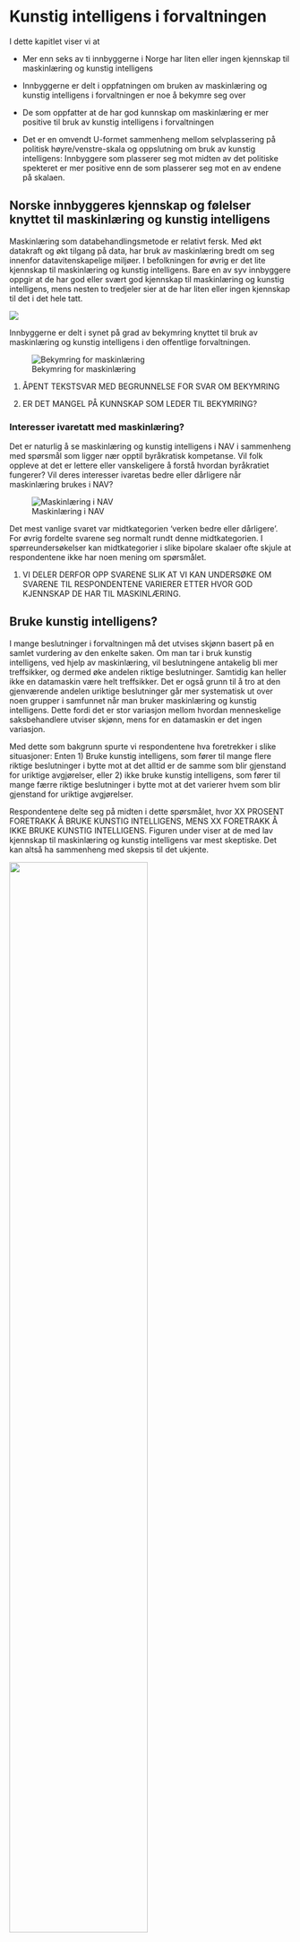 # Kunstig intelligens i forvaltningen

I dette kapitlet viser vi at

- Mer enn seks av ti innbyggerne i Norge har liten eller ingen kjennskap til maskinlæring og kunstig intelligens

- Innbyggerne er delt i oppfatningen om bruken av maskinlæring og kunstig intelligens i forvaltningen er noe å bekymre seg over

- De som oppfatter at de har god kunnskap om maskinlæring er mer positive til bruk av kunstig intelligens i forvaltningen

- Det er en omvendt U-formet sammenheng mellom selvplassering på politisk høyre/venstre-skala og oppslutning om bruk av kunstig intelligens: 
Innbyggere som plasserer seg mot midten av det politiske spekteret er mer positive enn de som plasserer seg mot en av endene på skalaen.

## Norske innbyggeres kjennskap og følelser knyttet til maskinlæring og kunstig intelligens

Maskinlæring som databehandlingsmetode er relativt fersk.
Med økt datakraft og økt tilgang på data, har bruk av maskinlæring bredt om seg innenfor datavitenskapelige miljøer.
I befolkningen for øvrig er det lite kjennskap til maskinlæring og kunstig intelligens.
Bare en av syv innbyggere oppgir at de har god eller svært god kjennskap til maskinlæring og kunstig intelligens, mens nesten to tredjeler sier at de har liten eller ingen kjennskap til det i det hele tatt.

<!-- I forkant av spørsmålene får derfor alle en liten introduksjon til hva det er. -->
<!-- De blir opplyst at å bruke maskinlæring innebærer å få datamaskiner til å lære seg å løse oppgaver basert på et datamateriale.  -->
<!-- Ofte kan datamaskinen bli ekstremt treffsikker, men det krever typisk veldig mye datamateriale.  -->
<!-- Maskinlæring er i dag grunnlaget for alt fra automatisk stemmegjenkjenning til førerløse biler. -->
<!-- Den offentlige forvaltningen, inkludert NAV, bruker i enkelte tilfeller maskinlæring for å hjelpe med å ta beslutninger i saker de har ansvar for.  -->
<!-- Formålet er å redusere kostnader og behandlingstid, og å gjøre beslutninger bedre og mer treffsikre.  -->
<!-- Et eksempel kan være å lære en datamaskin å forutsi omtrent hvor lenge en person vil være sykmeldt, basert på informasjon om sykdommen og personen.  -->
<!-- Det kan en saksbehandler da bruke for å velge passende tiltak. -->
<!-- Etter denne korte introduksjonen kartlegger vi deres kjennskap og holdninger rundt bruk av maskinlæring i den offentlige forvaltningen.  -->

![](figs/png/fig_ml_knowledge.png)

Innbyggerne er delt i synet på grad av bekymring knyttet til bruk av maskinlæring og kunstig intelligens i den offentlige forvaltningen. 

![Bekymring for maskinlæring](figs/png/fig_ml_worried.png)

1. ÅPENT TEKSTSVAR MED BEGRUNNELSE FOR SVAR OM BEKYMRING

2. ER DET MANGEL PÅ KUNNSKAP SOM LEDER TIL BEKYMRING?

### Interesser ivaretatt med maskinlæring?

Det er naturlig å se maskinlæring og kunstig intelligens i NAV i sammenheng med spørsmål som ligger nær opptil byråkratisk kompetanse.
Vil folk oppleve at det er lettere eller vanskeligere å forstå hvordan byråkratiet fungerer?
Vil deres interesser ivaretas bedre eller dårligere når maskinlæring brukes i NAV?

![Maskinlæring i NAV](figs/png/fig_nav_ml_helps_interest.png)

Det mest vanlige svaret var midtkategorien 'verken bedre eller dårligere'.
For øvrig fordelte svarene seg normalt rundt denne midtkategorien.
I spørreundersøkelser kan midtkategorier i slike bipolare skalaer ofte skjule at respondentene ikke har noen mening om spørsmålet.

1. VI DELER DERFOR OPP SVARENE SLIK AT VI KAN UNDERSØKE OM SVARENE TIL RESPONDENTENE VARIERER ETTER HVOR GOD KJENNSKAP DE HAR TIL MASKINLÆRING.

## Bruke kunstig intelligens?

I mange beslutninger i forvaltningen må det utvises skjønn basert på en samlet vurdering av den enkelte saken.
Om man tar i bruk kunstig intelligens, ved hjelp av maskinlæring, vil beslutningene antakelig bli mer treffsikker, og dermed øke andelen riktige beslutninger.
Samtidig kan heller ikke en datamaskin være helt treffsikker. 
Det er også grunn til å tro at den gjenværende andelen uriktige beslutninger går mer systematisk ut over noen grupper i samfunnet når man bruker maskinlæring og kunstig intelligens. 
Dette fordi det er stor variasjon mellom hvordan menneskelige saksbehandlere utviser skjønn, mens for en datamaskin er det ingen variasjon.

Med dette som bakgrunn spurte vi respondentene hva foretrekker i slike situasjoner: 
Enten 1) Bruke kunstig intelligens, som fører til mange flere riktige beslutninger i bytte mot at det alltid er de samme som blir gjenstand for uriktige avgjørelser, eller 2) ikke bruke kunstig intelligens, som fører til mange færre riktige beslutninger i bytte mot at det varierer hvem som blir gjenstand for uriktige avgjørelser.

Respondentene delte seg på midten i dette spørsmålet, hvor XX PROSENT FORETRAKK Å BRUKE KUNSTIG INTELLIGENS, MENS XX FORETRAKK Å IKKE BRUKE KUNSTIG INTELLIGENS.
Figuren under viser at de med lav kjennskap til maskinlæring og kunstig intelligens var mest skeptiske.
Det kan altså ha sammenheng med skepsis til det ukjente.

![](figs/png/fig_relval_ml_know.png){width='70%'}

Spørsmålet har også en politisk-filosofisk dimensjon over seg.
Premisset som legges til grunn for spørsmålet er at man ved å innføre kunstig intelligens påvirker fordelingen av riktige beslutninger. 
Det blir da et spørsmål om fordeling av goder, og om man er villig til å ofre et lite antall individer som systematisk forfordeles med uriktige beslutninger, mot at populasjonen som helhet nyter godt av en høyere andel riktige beslutninger.

![](figs/png/fig_relval_polscale.png){width='70%'}

Ut fra dette perspektivet gir det mening at de som plasserer seg lengst til venstre på den politiske høyre/venstre-skalaen er minst villige til å bruke kunstig intelligens, da man kan anta at borgere som plasserer seg lengst til venstre er mer egalitær enn de som plasserer seg på høyresiden.
Vi noterer oss imidlertid også at de som plasserer seg lengst til høyre også er mindre villige til å bruke kunstig intelligens når konsekvensene av bruken presenteres slik som den har blitt gjort i dette konkrete tilfellet.
Inntil videre må vi nøye oss med å konstatere at det er store forskjeller i svarene respondentene gir basert på deres politiske ståsted, og overlate til framtidig forskning å dykke dypere i hva denne forskjellen skyldes.

